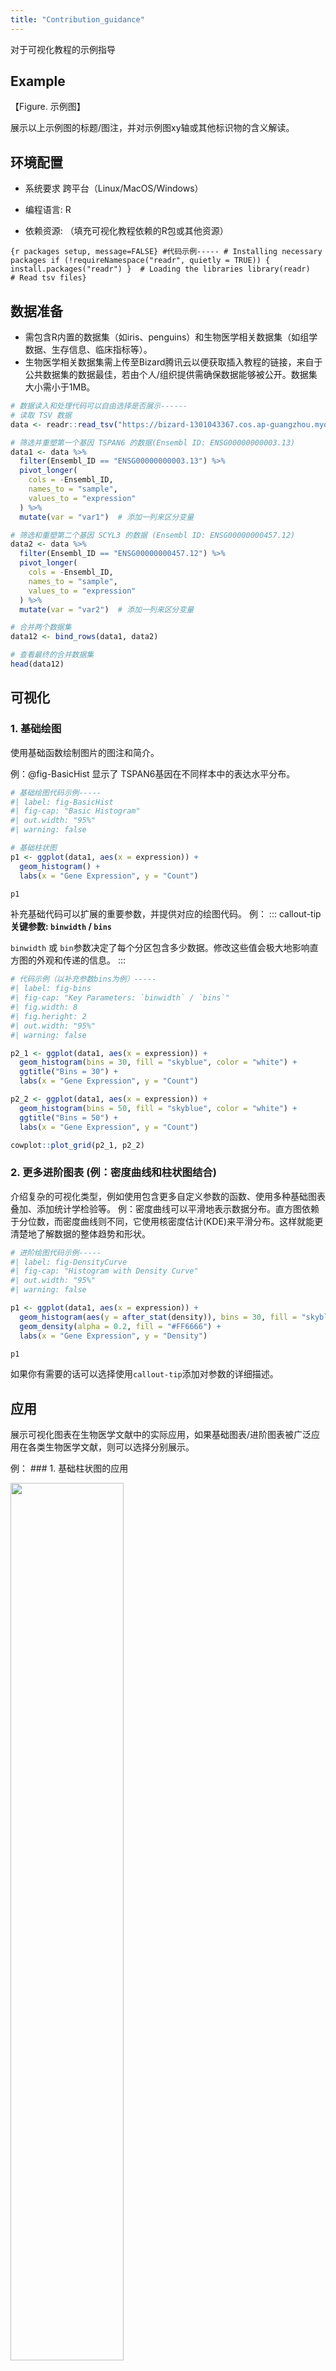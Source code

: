 ---
title: "Contribution_guidance"
---


对于可视化教程的示例指导

## Example

【Figure. 示例图】

展示以上示例图的标题/图注，并对示例图xy轴或其他标识物的含义解读。

## 环境配置

-   系统要求 跨平台（Linux/MacOS/Windows）

-   编程语言: R

-   依赖资源: （填充可视化教程依赖的R包或其他资源）

```{r packages setup, message=FALSE} #代码示例----- # Installing necessary packages if (!requireNamespace("readr", quietly = TRUE)) {   install.packages("readr") }  # Loading the libraries library(readr)      # Read tsv files}
```

## 数据准备

-   需包含R内置的数据集（如iris、penguins）和生物医学相关数据集（如组学数据、生存信息、临床指标等）。
-   生物医学相关数据集需上传至Bizard腾讯云以便获取插入教程的链接，来自于公共数据集的数据最佳，若由个人/组织提供需确保数据能够被公开。数据集大小需小于1MB。

```{r load data, message=FALSE}
# 数据读入和处理代码可以自由选择是否展示------
# 读取 TSV 数据
data <- readr::read_tsv("https://bizard-1301043367.cos.ap-guangzhou.myqcloud.com/TCGA-LIHC.htseq_counts.tsv.gz")

# 筛选并重塑第一个基因 TSPAN6 的数据(Ensembl ID: ENSG00000000003.13)
data1 <- data %>%
  filter(Ensembl_ID == "ENSG00000000003.13") %>%
  pivot_longer(
    cols = -Ensembl_ID, 
    names_to = "sample", 
    values_to = "expression"
  ) %>%
  mutate(var = "var1")  # 添加一列来区分变量

# 筛选和重塑第二个基因 SCYL3 的数据 (Ensembl ID: ENSG00000000457.12)
data2 <- data %>%
  filter(Ensembl_ID == "ENSG00000000457.12") %>%
  pivot_longer(
    cols = -Ensembl_ID, 
    names_to = "sample", 
    values_to = "expression"
  ) %>%
  mutate(var = "var2")  # 添加一列来区分变量

# 合并两个数据集
data12 <- bind_rows(data1, data2)

# 查看最终的合并数据集
head(data12)
```

## 可视化

### 1. 基础绘图

使用基础函数绘制图片的图注和简介。

例：\@fig-BasicHist 显示了 TSPAN6基因在不同样本中的表达水平分布。

```{r fig1BasicHist}
# 基础绘图代码示例-----
#| label: fig-BasicHist
#| fig-cap: "Basic Histogram"
#| out.width: "95%"
#| warning: false

# 基础柱状图
p1 <- ggplot(data1, aes(x = expression)) +
  geom_histogram() + 
  labs(x = "Gene Expression", y = "Count")

p1
```

补充基础代码可以扩展的重要参数，并提供对应的绘图代码。 
例：
::: callout-tip
**关键参数: `binwidth` / `bins`**

`binwidth` 或 `bin`参数决定了每个分区包含多少数据。修改这些值会极大地影响直方图的外观和传递的信息。
:::

```{r fig2binwidth/bins}
# 代码示例（以补充参数bins为例）-----
#| label: fig-bins
#| fig-cap: "Key Parameters: `binwidth` / `bins`"
#| fig.width: 8
#| fig.heright: 2
#| out.width: "95%"
#| warning: false

p2_1 <- ggplot(data1, aes(x = expression)) +
  geom_histogram(bins = 30, fill = "skyblue", color = "white") +
  ggtitle("Bins = 30") + 
  labs(x = "Gene Expression", y = "Count")

p2_2 <- ggplot(data1, aes(x = expression)) +
  geom_histogram(bins = 50, fill = "skyblue", color = "white") +
  ggtitle("Bins = 50") + 
  labs(x = "Gene Expression", y = "Count")

cowplot::plot_grid(p2_1, p2_2)
```

### 2. 更多进阶图表 (例：密度曲线和柱状图结合)

介绍复杂的可视化类型，例如使用包含更多自定义参数的函数、使用多种基础图表叠加、添加统计学检验等。 
例：密度曲线可以平滑地表示数据分布。直方图依赖于分位数，而密度曲线则不同，它使用核密度估计(KDE)来平滑分布。这样就能更清楚地了解数据的整体趋势和形状。

```{r fig3w/Density Curve}
# 进阶绘图代码示例-----
#| label: fig-DensityCurve
#| fig-cap: "Histogram with Density Curve"
#| out.width: "95%"
#| warning: false

p1 <- ggplot(data1, aes(x = expression)) +
  geom_histogram(aes(y = after_stat(density)), bins = 30, fill = "skyblue", color = "white") +
  geom_density(alpha = 0.2, fill = "#FF6666") + 
  labs(x = "Gene Expression", y = "Density")

p1
```

如果你有需要的话可以选择使用`callout-tip`添加对参数的详细描述。

## 应用

展示可视化图表在生物医学文献中的实际应用，如果基础图表/进阶图表被广泛应用在各类生物医学文献，则可以选择分别展示。

例： 
### 1. 基础柱状图的应用

::: {#fig-HistApplications}
![](images/Hist_app1.jpeg){fig-alt="HistApp1" fig-align="center" width="60%"}

基础柱状图的应用
:::

图 9 显示了 n = 6时人类X染色体和人类Y染色体直方图相对频率的差异。 \[1\]

需补充图片图注和来源文献信息。可视作者意愿补充对该图的代码复现。

## 参考文献

例： 1. Costa, A. M., Machado, J. T., & Quelhas, M. D. (2011). Histogram-based DNA analysis for the visualization of chromosome, genome, and species information. *Bioinformatics, 27*(9), 1207–1214. <https://doi.org/10.1093/bioinformatics/btr131>

## 共享者

-   **编辑**: 您的姓名。
-   **审阅**: 审阅者姓名。

